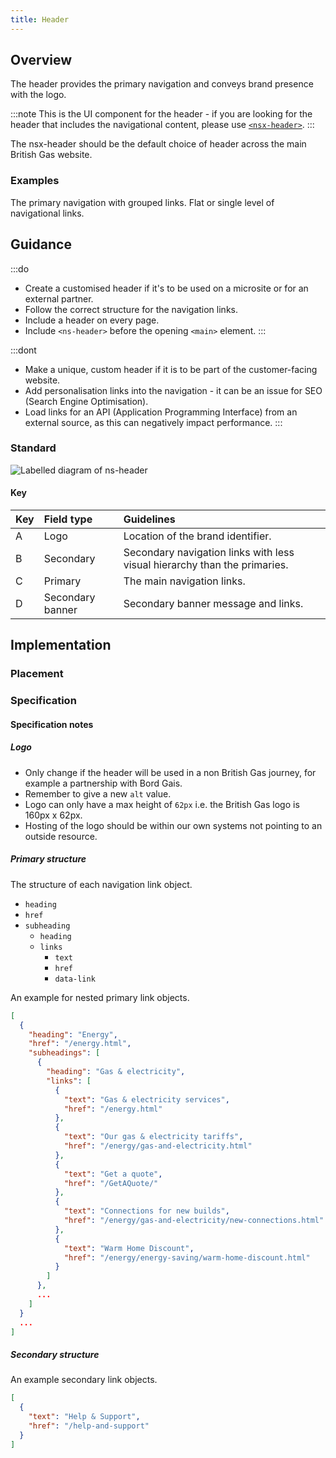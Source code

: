 ```yaml
---
title: Header
---
```




## Overview

<CompDetails name={componentName} />

The header provides the primary navigation and conveys brand presence with the logo.

:::note
This is the UI component for the header - if you are looking for the header that includes the navigational content, please use [`<nsx-header>`](/components/nsx-header).
:::

The nsx-header should be the default choice of header across the main British Gas website.

### Examples

<Tabs>
  <TabItem label="Standard">
    The primary navigation with grouped links.
    <Tabs>
      <TabItem label="Standard">
        <ExampleViewer type="standard" />
      </TabItem>
      <TabItem label="without Secondary">
        <ExampleViewer type="standard-without-secondary" />
      </TabItem>
      <TabItem label="without Secondary banner">
        <ExampleViewer type="standard-without-secondary-banner" />
      </TabItem>
      <TabItem label="without Menu banner">
        <ExampleViewer type="standard-without-menu-banner" />
      </TabItem>
      <TabItem label="without Quicklinks">
        <ExampleViewer type="standard-without-quick-links" />
      </TabItem>
      <TabItem label="with only Quicklinks">
        <ExampleViewer type="standard-with-quick-links" />
      </TabItem>
    </Tabs>
  </TabItem>
  <TabItem label="Simple">
    Flat or single level of navigational links.
    <Tabs>
      <TabItem label="Simple">
        <ExampleViewer type="simple" />
      </TabItem>
      <TabItem label="without Secondary">
        <ExampleViewer type="simple-without-secondary" />
      </TabItem>
      <TabItem label="without Secondary banner">
        <ExampleViewer type="simple-without-secondary-banner" />
      </TabItem>
      <TabItem label="without Menu banner">
        <ExampleViewer type="simple-without-menu-banner" />
      </TabItem>
      <TabItem label="without Quicklinks">
        <ExampleViewer type="simple-without-quick-links" />
      </TabItem>
    </Tabs>
  </TabItem>
</Tabs>

## Guidance

:::do
- Create a customised header if it's to be used on a microsite or for an external partner.
- Follow the correct structure for the navigation links.
- Include a header on every page.
- Include `<ns-header>` before the opening `<main>` element. 
:::

:::dont
- Make a unique, custom header if it is to be part of the customer-facing website.
- Add personalisation links into the navigation - it can be an issue for SEO (Search Engine Optimisation).
- Load links for an API (Application Programming Interface) from an external source, as this can negatively impact performance.
:::

### Standard

![Labelled diagram of ns-header](@assets/components/ns-header/guidance.webp)

#### Key

| Key | Field type | Guidelines |
| :--- | :--- | :--- |
| <span class="marker">A</span> | Logo | Location of the brand identifier. |
| <span class="marker">B</span> | Secondary | Secondary navigation links with less visual hierarchy than the primaries. |
| <span class="marker">C</span> | Primary | The main navigation links. |
| <span class="marker">D</span> | Secondary banner | Secondary banner message and links. |


## Implementation

### Placement

<Placement name={componentName} />

### Specification

<Specification name={componentName} />

#### Specification notes

##### Logo

- Only change if the header will be used in a non British Gas journey, for example a partnership with Bord Gais.
- Remember to give a new `alt` value.
- Logo can only have a max height of `62px` i.e. the British Gas logo is 160px x 62px.
- Hosting of the logo should be within our own systems not pointing to an outside resource.


##### Primary structure

The structure of each navigation link object.

- `heading`
- `href`
- `subheading`
  - `heading`
  - `links`
    - `text`
    - `href`
    - `data-link`

An example for nested primary link objects.
```json
[
  {
    "heading": "Energy",
    "href": "/energy.html",
    "subheadings": [
      {
        "heading": "Gas & electricity",
        "links": [
          {
            "text": "Gas & electricity services",
            "href": "/energy.html"
          },
          {
            "text": "Our gas & electricity tariffs",
            "href": "/energy/gas-and-electricity.html"
          },
          {
            "text": "Get a quote",
            "href": "/GetAQuote/"
          },
          {
            "text": "Connections for new builds",
            "href": "/energy/gas-and-electricity/new-connections.html"
          },
          {
            "text": "Warm Home Discount",
            "href": "/energy/energy-saving/warm-home-discount.html"
          }
        ]
      },
      ...
    ]
  }
  ...
]
```

##### Secondary structure

An example secondary link objects.
```json
[
  {
    "text": "Help & Support",
    "href": "/help-and-support"
  }
]
```
